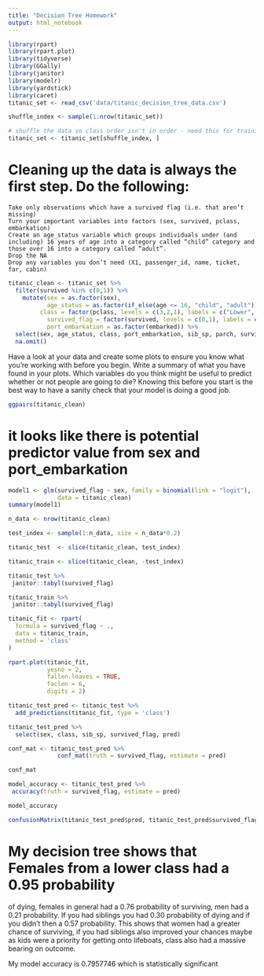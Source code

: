 ```yaml
---
title: "Decision Tree Homework"
output: html_notebook
---
```


```r
library(rpart)
library(rpart.plot)
library(tidyverse)
library(GGally)
library(janitor)
library(modelr)
library(yardstick)
library(caret)
titanic_set <- read_csv('data/titanic_decision_tree_data.csv')

shuffle_index <- sample(1:nrow(titanic_set))

# shuffle the data so class order isn't in order - need this for training/testing split later on 
titanic_set <- titanic_set[shuffle_index, ]
```

# Cleaning up the data is always the first step. Do the following:

    Take only observations which have a survived flag (i.e. that aren’t missing)
    Turn your important variables into factors (sex, survived, pclass, embarkation)
    Create an age_status variable which groups individuals under (and including) 16 years of age into a category called “child” category and those over 16 into a category called “adult”.
    Drop the NA
    Drop any variables you don’t need (X1, passenger_id, name, ticket, far, cabin)


```r
titanic_clean <- titanic_set %>%
  filter(survived %in% c(0,1)) %>%
    mutate(sex = as.factor(sex), 
           age_status = as.factor(if_else(age <= 16, "child", "adult")),
         class = factor(pclass, levels = c(3,2,1), labels = c("Lower", "Middle", "Upper")), 
           survived_flag = factor(survived, levels = c(0,1), labels = c("No", "Yes")), 
           port_embarkation = as.factor(embarked)) %>%
  select(sex, age_status, class, port_embarkation, sib_sp, parch, survived_flag) %>%
  na.omit()
```

Have a look at your data and create some plots to ensure you know what you’re working with before you begin. Write a summary of what you have found in your plots. Which variables do you think might be useful to predict whether or not people are going to die? Knowing this before you start is the best way to have a sanity check that your model is doing a good job.





```r
ggpairs(titanic_clean)
```

# it looks like there is potential predictor value from sex and port_embarkation

```r
model1 <- glm(survived_flag ~ sex, family = binomial(link = "logit"),
              data = titanic_clean)
summary(model1)


```

```r
n_data <- nrow(titanic_clean)

test_index <- sample(1:n_data, size = n_data*0.2)

titanic_test  <- slice(titanic_clean, test_index)

titanic_train <- slice(titanic_clean, -test_index)

titanic_test %>%
 janitor::tabyl(survived_flag)

```


```r
titanic_train %>%
 janitor::tabyl(survived_flag)
```

```r
titanic_fit <- rpart(
  formula = survived_flag ~ ., 
  data = titanic_train, 
  method = 'class'
)

rpart.plot(titanic_fit, 
           yesno = 2, 
           fallen.leaves = TRUE, 
           faclen = 6, 
           digits = 2)
```





```r
titanic_test_pred <- titanic_test %>%
  add_predictions(titanic_fit, type = 'class')
```

```r
titanic_test_pred %>%
  select(sex, class, sib_sp, survived_flag, pred)
```

```r
conf_mat <- titanic_test_pred %>%
              conf_mat(truth = survived_flag, estimate = pred)

conf_mat
```

```r
model_accuracy <- titanic_test_pred %>%
 accuracy(truth = survived_flag, estimate = pred)

model_accuracy 
```

```r
confusionMatrix(titanic_test_pred$pred, titanic_test_pred$survived_flag)
```

# My decision tree shows that Females from a lower class had a 0.95 probability 
of dying, females in general had a 0.76 probability of surviving, men had a 0.21 
probability. If you had siblings you had 0.30 probability of dying and if you didn't
then a 0.57 probability. This shows that women had a greater chance of surviving, if you
had siblings also improved your chances maybe as kids were a priority for getting onto
lifeboats, class also had a massive bearing on outcome.

My model accuracy is 0.7957746 which is statistically significant
